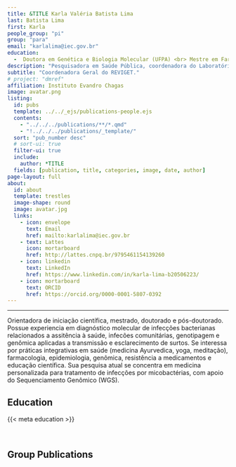 ```yaml
---
title: &TITLE Karla Valéria Batista Lima
last: Batista Lima
first: Karla
people_group: "pi"
group: "para"
email: "karlalima@iec.gov.br"
education:
  -  Doutora em Genética e Biologia Molecular (UFPA) <br> Mestre em Farmacologia de Produtos Naturais (UFPA) <br> Graduada em Farmácia (UFPA) | 1994.
description: "Pesquisadora em Saúde Pública, coordenadora do Laboratório de Micobactérias (IEC/SVSA/MS), Profa Adjunta IV (UEPA), Bolsista de Produtividade em Pesquisa nível 2 (CNPq)"
subtitle: "Coordenadora Geral do REVIGET."
# project: "dmref"
affiliation: Instituto Evandro Chagas
image: avatar.png
listing:
  id: pubs
  template: ../../_ejs/publications-people.ejs
  contents:
    - "../../../publications/**/*.qmd"
    - "!../../../publications/_template/"
  sort: "pub_number desc"
  # sort-ui: true
  filter-ui: true
  include:
    author: *TITLE
  fields: [publication, title, categories, image, date, author]
page-layout: full
about:
  id: about
  template: trestles
  image-shape: round
  image: avatar.jpg
  links:
    - icon: envelope
      text: Email
      href: mailto:karlalima@iec.gov.br
    - text: Lattes
      icon: mortarboard
      href: http://lattes.cnpq.br/9795461154139260
    - icon: linkedin
      text: LinkedIn
      href: https://www.linkedin.com/in/karla-lima-b20506223/
    - icon: mortarboard
      text: ORCID
      href: https://orcid.org/0000-0001-5807-0392
---
```


<hr>


:::{#about}

Orientadora de iniciação científica, mestrado, doutorado e pós-doutorado. Possue experiencia em diagnóstico molecular de infecções bacterianas relacionados a assitência à saúde, infecões comunitárias, genotipagem e genômica aplicadas a transmissão e esclarecimento de surtos. Se interessa por práticas integrativas em saúde (medicina Ayurvedica, yoga, meditação), farmacologia, epidemiologia, genômica, resistência a medicamentos e educação científica. Sua pesquisa atual se concentra em medicina personalizada para tratamento de infecções por micobactérias, com apoio do Sequenciamento Genômico (WGS).

## Education
{{< meta education >}}

<br>

:::
## Group Publications

:::{#pubs}
:::
